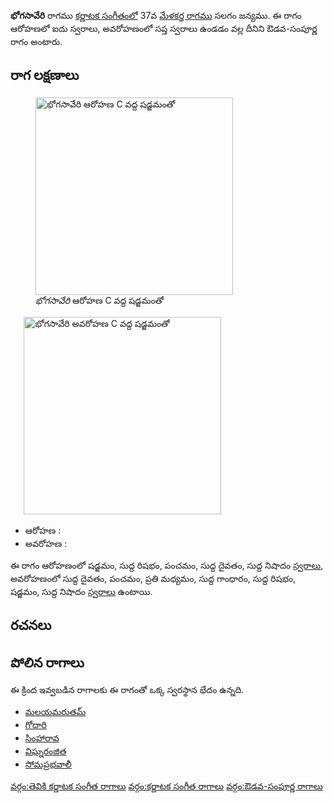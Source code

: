 {{Infobox ragam
	| name          	= భోగసావేరి
	| synonym	    	= 
	| mela          	= 
	| chakra        	= 
	| janaka        	= 
	| type          	= ఔడవ-సంపూర్ణ
	| arohanam      	= {{svaraC|S|R1|P|D1|N1}} 
	| avarohanam    	= {{svaraC|D1|P|M2|G1|R1|S|N1}}
	| jeeva         	=
	| chhaya        	=
	| nyasa         	=
	| vishesha      	= 
	| equivalent  		= 
}}
{{కర్ణాటక సంగీత రాగాలు}}
'''భోగసావేరి''' రాగము [[కర్ణాటక సంగీతం]]లో 37వ [[మేళకర్త రాగము]] సలగం జన్యము.  ఈ రాగం ఆరోహణలో ఐదు స్వరాలు, అవరోహణంలో సప్త స్వరాలు ఉండడం వల్ల దీనిని ఔడవ-సంపూర్ణ రాగం అంటారు.


==రాగ లక్షణాలు==
[[Image:bhogasaveri_ar_kb2wiki.png|thumb|right|316px|''భోగసావేరి'' ఆరోహణ C వద్ద షడ్జమంతో]]
	[[Image:bhogasaveri_av_kb2wiki.png|thumb|right|316px|''భోగసావేరి'' అవరోహణ C వద్ద షడ్జమంతో]]

* ఆరోహణ : {{svaraC|S|R1|P|D1|N1}} 
* అవరోహణ : {{svaraC|D1|P|M2|G1|R1|S|N1}}

ఈ రాగం ఆరోహణంలో షడ్జమం, సుద్ద  రిషభం, పంచమం, సుద్ద దైవతం, సుద్ద నిషాదం [[స్వరాలు]], అవరోహణంలో సుద్ద దైవతం, పంచమం, ప్రతి మధ్యమం, సుద్ద  గాంధారం, సుద్ద  రిషభం, షడ్జమం, సుద్ద నిషాదం [[స్వరాలు]] ఉంటాయి.

==రచనలు==



==పోలిన రాగాలు==
ఈ క్రింద ఇవ్వబడిన రాగాలకు ఈ రాగంతో ఒక్క స్వరస్థాన భేదం ఉన్నది.
* [[మలయమరుతమ్]]
* [[గోదారి]]
* [[సింహారావ]]
* [[విఘ్నరంజిత]]
* [[సోమప్రభవాలీ]]



[[వర్గం:తెవికి కర్ణాటక సంగీత రాగాలు]]
[[వర్గం:కర్ణాటక సంగీత రాగాలు]]
[[వర్గం:ఔడవ-సంపూర్ణ రాగాలు]]